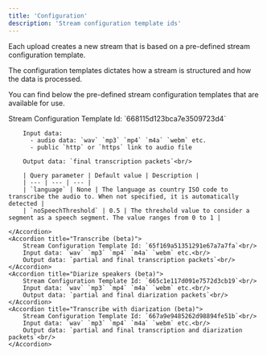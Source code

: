 ```yaml
---
title: 'Configuration'
description: 'Stream configuration template ids'
---
```


<p>
    Each upload creates a new stream that is based on a pre-defined stream configuration template.
</p>
<p>
    The configuration templates dictates how a stream is structured and how the data is processed.
</p>
<p>
    You can find below the pre-defined stream configuration templates that are available for use.
</p>

<AccordionGroup>
    <Accordion title="File-optimized transcribe">
        Stream Configuration Template Id: `668115d123bca7e3509723d4`<br/>

        Input data:
          - audio data: `wav` `mp3` `mp4` `m4a` `webm` etc.
          - public `http` or `https` link to audio file

        Output data: `final transcription packets`<br/>

        | Query parameter | Default value | Description |
        | --- | --- | --- |
        | `language` | None | The language as country ISO code to transcribe the audio to. When not specified, it is automatically detected |
        | `noSpeechThreshold` | 0.5 | The threshold value to consider a segment as a speech segment. The value ranges from 0 to 1 |

    </Accordion>
    <Accordion title="Transcribe (beta)">
        Stream Configuration Template Id: `65f169a51351291e67a7a7fa`<br/>
        Input data: `wav` `mp3` `mp4` `m4a` `webm` etc.<br/>
        Output data: `partial and final transcription packets`<br/>
    </Accordion>
    <Accordion title="Diarize speakers (beta)">
        Stream Configuration Template Id: `665c1e117d091e7572d3cb19`<br/>
        Input data: `wav` `mp3` `mp4` `m4a` `webm` etc.<br/>
        Output data: `partial and final diarization packets`<br/>
    </Accordion>
    <Accordion title="Transcribe with diarization (beta)">
        Stream Configuration Template Id: `667a9e9485262d98894fe51b`<br/>
        Input data: `wav` `mp3` `mp4` `m4a` `webm` etc.<br/>
        Output data: `partial and final transcription and diarization packets`<br/>
    </Accordion>
</AccordionGroup>